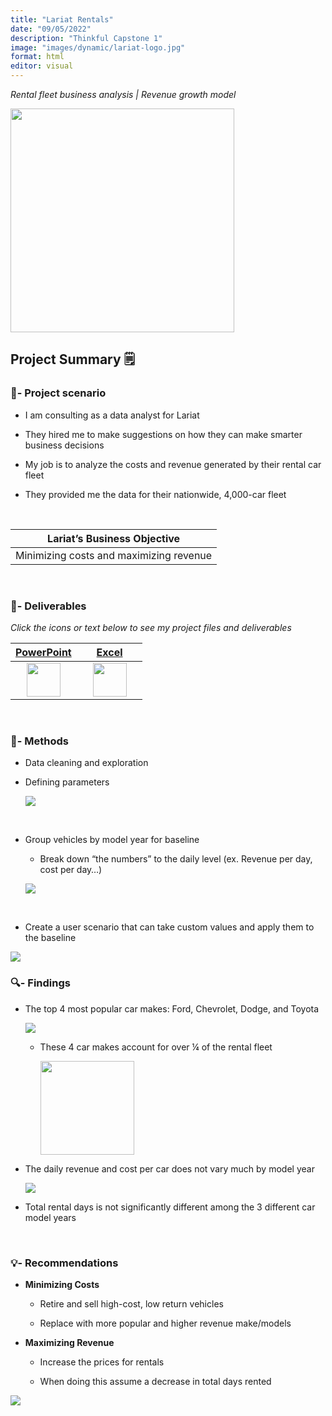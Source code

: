 ```yaml
---
title: "Lariat Rentals"
date: "09/05/2022"
description: "Thinkful Capstone 1"
image: "images/dynamic/lariat-logo.jpg"
format: html
editor: visual
---
```


*Rental fleet business analysis \| Revenue growth model*

[<img src="images/dynamic/lariat-logo.jpg" width="358px"/>](https://github.com/bradfordjohnson/lariat-rentals/blob/main/README.md)

::: column-page-inset
## Project Summary 🗒️

### 🧭- Project scenario

-   I am consulting as a data analyst for Lariat

-   They hired me to make suggestions on how they can make smarter business decisions

-   My job is to analyze the costs and revenue generated by their rental car fleet

-   They provided me the data for their nationwide, 4,000-car fleet

<br>

| Lariat's Business Objective             |
|-----------------------------------------|
| Minimizing costs and maximizing revenue |

<br>

### 📂- Deliverables

*Click the icons or text below to see my project files and deliverables*

|                        [PowerPoint](https://1drv.ms/p/s!Ahpkb3AfX4xfhLwtwCAS3g6L6ZA6sQ?e=3JhUY6)                         |                           [Excel](https://1drv.ms/x/s!Ahpkb3AfX4xfhLw5nv0BCOoHdWSS5g?e=knZCre)                           |
|:----------------------------------:|:----------------------------------:|
| [<img src="images/static/filetype-pptx.svg" width="54px"/>](https://1drv.ms/p/s!Ahpkb3AfX4xfhLwtwCAS3g6L6ZA6sQ?e=3JhUY6) | [<img src="images/static/filetype-xlsx.svg" width="54px"/>](https://1drv.ms/x/s!Ahpkb3AfX4xfhLw5nv0BCOoHdWSS5g?e=knZCre) |

<br>

### 🔧- Methods

-   Data cleaning and exploration

-   Defining parameters

    <img src="images/dynamic/days-rented-1.png"/>

    <br>

-   Group vehicles by model year for baseline

    -   Break down "the numbers" to the daily level (ex. Revenue per day, cost per day...)

    <img src="images/dynamic/baseline-table.png"/>

    <br>

-   Create a user scenario that can take custom values and apply them to the baseline

<img src="images/dynamic/us-table.png"/>

### 🔍- Findings

-   The top 4 most popular car makes: Ford, Chevrolet, Dodge, and Toyota

    <img src="images/dynamic/top-car-makes.png"/>

    -   These 4 car makes account for over ¼ of the rental fleet

        <img src="images/dynamic/makes.png" height="150px"/>

-   The daily revenue and cost per car does not vary much by model year

    <img src="images/dynamic/baseline-chart.png"/>

-   Total rental days is not significantly different among the 3 different car model years

<br>

### 💡- Recommendations

-   **Minimizing Costs**

    -   Retire and sell high-cost, low return vehicles

    -   Replace with more popular and higher revenue make/models

-   **Maximizing Revenue**

    -   Increase the prices for rentals

    -   When doing this assume a decrease in total days rented

<img src="images/dynamic/us-chart.png"/>
:::

